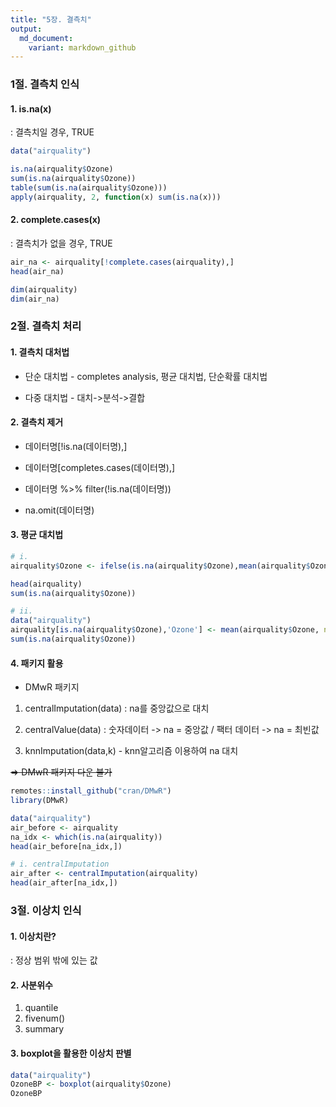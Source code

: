 ```yaml
---
title: "5장. 결측치"
output:
  md_document:
    variant: markdown_github
---
```


### 1절. 결측치 인식

#### 1. is.na(x)

: 결측치일 경우, TRUE

```r
data("airquality")

is.na(airquality$Ozone)
sum(is.na(airquality$Ozone))
table(sum(is.na(airquality$Ozone)))
apply(airquality, 2, function(x) sum(is.na(x)))
```

#### 2. complete.cases(x)

: 결측치가 없을 경우, TRUE

```r
air_na <- airquality[!complete.cases(airquality),]
head(air_na)

dim(airquality)
dim(air_na)
```

### 2절. 결측치 처리

#### 1. 결측치 대처법

-   단순 대치법 - completes analysis, 평균 대치법, 단순확률 대치법

-   다중 대치법 - 대치-\>분석-\>결합

#### 2. 결측치 제거

-   데이터명[!is.na(데이터명),]

-   데이터명[completes.cases(데이터명),]

-   데이터명 %\>% filter(!is.na(데이터명))

-   na.omit(데이터명)

#### 3. 평균 대치법

```r
# i.
airquality$Ozone <- ifelse(is.na(airquality$Ozone),mean(airquality$Ozone, na.rm = T),airquality$Ozone)

head(airquality)
sum(is.na(airquality$Ozone))

# ii.
data("airquality")
airquality[is.na(airquality$Ozone),'Ozone'] <- mean(airquality$Ozone, na.rm = T)
sum(is.na(airquality$Ozone))
```

#### 4. 패키지 활용

-   DMwR 패키지

1.  centralImputation(data) : na를 중앙값으로 대치

2.  centralValue(data) : 숫자데이터 -\> na = 중앙값 / 팩터 데이터 -\> na = 최빈값

3.  knnImputation(data,k) - knn알고리즘 이용하여 na 대치

~~=\> DMwR 패키지 다운 불가~~

```r
remotes::install_github("cran/DMwR")
library(DMwR)

data("airquality")
air_before <- airquality
na_idx <- which(is.na(airquality))
head(air_before[na_idx,])

# i. centralImputation
air_after <- centralImputation(airquality)
head(air_after[na_idx,])
```

### 3절. 이상치 인식

#### 1. 이상치란?

: 정상 범위 밖에 있는 값

#### 2. 사분위수

1.  quantile
2.  fivenum()
3.  summary

#### 3. boxplot을 활용한 이상치 판별

```r
data("airquality")
OzoneBP <- boxplot(airquality$Ozone)
OzoneBP
```
